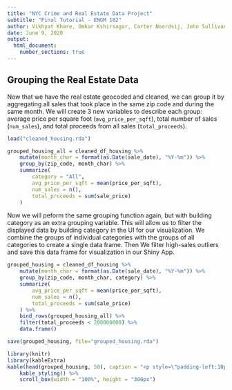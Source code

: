 ```yaml
---
title: "NYC Crime and Real Estate Data Project"
subtitle: "Final Tutorial - ENGM 182"
author: Vikhyat Khare, Omkar Kshirsagar, Carter Noordsij, John Sullivan
date: June 9, 2020
output:
  html_document:
    number_sections: true
---
```



## Grouping the Real Estate Data

Now that we have the real estate geocoded and cleaned, we can group it by aggregating all sales that took place in the same zip code and during the same month. We will create 3 new variables to describe each group: average price per square foot (`avg_price_per_sqft`), total number of sales (`num_sales`), and total proceeds from all sales (`total_proceeds`).
```r
load("cleaned_housing.rda")

grouped_housing_all = cleaned_df_housing %>%
    mutate(month_char = format(as.Date(sale_date), "%Y-%m")) %>%
    group_by(zip_code, month_char) %>%
    summarize(
        category = "All",
        avg_price_per_sqft = mean(price_per_sqft),
        num_sales = n(),
        total_proceeds = sum(sale_price)
    )
```

Now we will peform the same grouping function again, but with building category as an extra grouping variable. This will allow us to filter the displayed data by building category in the UI for our visualization. We combine the groups of individual categories with the groups of all categories to create a single data frame. Then We filter high-sales outliers and save this data frame for visualization in our Shiny App.

```r
grouped_housing = cleaned_df_housing %>%
    mutate(month_char = format(as.Date(sale_date), "%Y-%m")) %>%
    group_by(zip_code, month_char, category) %>%
    summarize(
        avg_price_per_sqft = mean(price_per_sqft),
        num_sales = n(),
        total_proceeds = sum(sale_price)
    ) %>%
    bind_rows(grouped_housing_all) %>%
    filter(total_proceeds < 200000000) %>%
    data.frame()

save(grouped_housing, file="grouped_housing.rda")
```

```r
library(knitr)
library(kableExtra)
kable(head(grouped_housing, 50), caption = "<p style=\"padding-left:10px\"> **grouped_housing**</p>") %>%
    kable_styling() %>%
    scroll_box(width = "100%", height = "300px")
```

